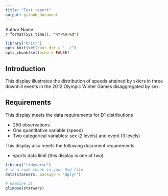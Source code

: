 ```yaml
---
title: "Test report"
output: github_document
---
```


Author Name  
`r format(Sys.time(), "%Y-%m-%d")`

```r
library("knitr")  
opts_knit$set(root.dir = "../")  
opts_chunk$set(echo = FALSE)  
```

## Introduction   
This display illustrates the distribution of speeds attained by skiers in three downhill events in the 2012 Olympic Winter Games disaggregated by sex. 

## Requirements 

This display meets the data requirements for D1 distributions

- 250 observations 
- One quantitative variable (speed) 
- Two categorical variables: sex (2 levels) and event (3 levels)  

This display also meets the following document requirements 

- sports data limit (this display is one of two) 

```r
library("tidyverse")
# in a code chunk in your Rmd file 
data(starwars, package = "dplyr")

# examine it
glimpse(starwars)


```

